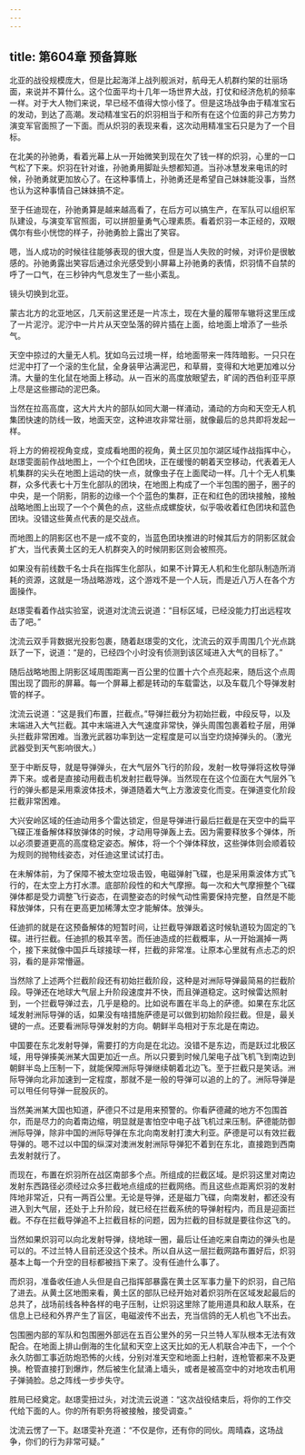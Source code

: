 ```yaml
---
---
---
```

title: 第604章 预备算账
---



北亚的战役规模庞大，但是比起海洋上战列舰派对，航母无人机群约架的壮丽场面，来说并不算什么。这个位面平均十几年一场世界大战，打仗和经济危机的频率一样。对于大人物们来说，早已经不值得大惊小怪了。但是这场战争由于精准宝石的发动，到达了高潮。发动精准宝石的炽羽相当于和所有在这个位面的非己方势力演变军官面照了一下面。而从炽羽的表现来看，这次动用精准宝石只是为了一个目标。

在北美的孙驰勇，看着光幕上从一开始微笑到现在欠了钱一样的炽羽，心里的一口气松了下来。炽羽在针对谁，孙驰勇用脚趾头想都知道。当孙冰慧发来电讯的时候，孙驰勇就更加放心了。在这种事情上，孙驰勇还是希望自己妹妹能没事，当然也认为这种事情自己妹妹搞不定。

至于任迪现在，孙驰勇算是越来越高看了，在后方可以搞生产，在军队可以组织军队建设，与演变军官照面，可以拼胆量勇气心理素质。看着炽羽一本正经的，双眼偶尔有些小恍惚的样子，孙驰勇脸上露出了笑容。

嗯，当人成功的时候往往能够表现的很大度，但是当人失败的时候，对评价是很敏感的。孙驰勇露出笑容后通过余光感受到小屏幕上孙驰勇的表情，炽羽情不自禁的呼了一口气，在三秒钟内气息发生了一些小紊乱。

镜头切换到北亚。

蒙古北方的北亚地区，几天前这里还是一片冻土，现在大量的履带车辙将这里压成了一片泥泞。泥泞中一片片从天空坠落的碎片插在上面，给地面上增添了一些杀气。

天空中掠过的大量无人机。犹如乌云过境一样，给地面带来一阵阵暗影。一只只在烂泥中打了一个滚的生化鼠，全身装甲沾满泥巴，和草屑，变得和大地更加难以分清。大量的生化鼠在地面上移动。从一百米的高度放眼望去，旷阔的西伯利亚平原上尽是这些挪动的泥巴条。

当然在拉高高度，这大片大片的部队如同大潮一样涌动，涌动的方向和天空无人机集团快速的防线一致，地面天空，这种进攻非常壮丽，就像最后的总共即将发起一样。

将上方的俯视视角变成，变成看地图的视角，黄土区贝加尔湖区域作战指挥中心，赵璟雯面前作战地图上，一个个红色团块，正在缓慢的朝着天空移动，代表着无人机集群的尖头在地图上运动的快一点，就像虫子在上面爬动一样。几十个无人机集群，众多代表七十万生化部队的团块，在地图上构成了一个半包围的圈子，圈子的中央，是一个阴影，阴影的边缘一个个蓝色的集群，正在和红色的团块接触，接触战略地图上出现了一个个黄色的点，这些点成螺旋状，似乎吸收着红色团块和蓝色团块。没错这些黄点代表的是交战点。

而地图上的阴影区也不是一成不变的，当蓝色团块推进的时候其后方的阴影区就会扩大，当代表黄土区的无人机群突入的时候阴影区则会被照亮。

如果没有前线数千名士兵在指挥生化部队，如果不计算无人机和生化部队制造所消耗的资源，这就是一场战略游戏，这个游戏不是一个人玩，而是近八万人在各个方面操作。

赵璟雯看着作战实验室，说道对沈流云说道：“目标区域，已经没能力打出远程攻击了吧。”

沈流云双手背数据光投影包裹，随着赵璟雯的文化，沈流云的双手周围几个光点跳跃了一下，说道：“是的，已经四个小时没有侦测到该区域进入大气的目标了。”

随后战略地图上阴影区域周围距离一百公里的位置十六个点亮起来，随后这个点周围出现了圆形的屏幕。每一个屏幕上都是转动的车载雷达，以及车载几个导弹发射管的样子。

沈流云说道：“这是我们布置，拦截点。”导弹拦截分为初始拦截，中段反导，以及末端进入大气拦截。其中末端进入大气速度非常快，弹头周围包裹着粒子层，用弹头拦截非常困难。当激光武器功率到达一定程度是可以当空灼烧掉弹头的。（激光武器受到天气影响很大。）

至于中断反导，就是导弹弹头，在大气层外飞行的阶段，发射一枚导弹将这枚导弹弄下来。或者是直接动用截击机发射拦截导弹。当然现在在这个位面在大气层外飞行的弹头都是采用乘波体技术，弹道随着大气上方激波变化而变。在弹道变化阶段拦截非常困难。

大兴安岭区域的任迪动用多个雷达锁定，但是导弹进行最后拦截是在天空中的扁平飞碟正准备解体释放弹体的时候，才动用导弹轰上去。因为需要释放多个弹体，所以必须要道更高的高度稳定姿态。解体，将一个个弹体释放，这些弹体则会顺着较为规则的抛物线姿态，对任迪这里试试打击。

在未解体前，为了保障不被太空垃圾击毁，电磁弹射飞碟，也是采用乘波体方式飞行的，在太空上方打水漂。底部阶段性的和大气摩擦。每一次和大气摩擦整个飞碟弹体都是受力调整飞行姿态，在调整姿态的时候气动性需要保持完整，自然是不能释放弹体，只有在更高更加稀薄太空才能解体。放弹头。

任迪抓的就是在这预备解体的短暂时间，让拦截导弹跟着这时候轨道较为固定的飞碟。进行拦截。任迪抓的极其辛苦。而任迪造成的拦截概率，从一开始漏掉一两个，接下来就像中国乒乓球接球一样，拦截的非常准。让原本心里就有点忐忑的炽羽，看的是非常懵逼。

当然除了上述两个拦截阶段还有初始拦截阶段，这种是对洲际导弹最简易的拦截阶段。导弹还在地球大气层上升阶段速度并不快，而且弹道稳定。这时候雷达照射到，一个拦截导弹过去，几乎是稳的。比如说布置在半岛上的萨德。如果在东北区域发射洲际导弹的话，如果没有啥措施萨德是可以做到初始阶段拦截。但是，最关键的一点。还要看洲际导弹发射的方向。朝鲜半岛相对于东北是在南边。

中国要在东北发射导弹，需要打的方向是在北边。没错不是东边，而是跃过北极区域，用导弹揍美洲某大国更加近一点。所以只要到时候几架电子战飞机飞到南边到朝鲜半岛上压制一下，就能保障洲际导弹继续朝着北边飞。至于拦截只是笑话。洲际导弹向北非加速到一定程度，那就不是一般的导弹可以追的上的了。洲际导弹是可以甩任何导弹一屁股灰的。

当然美洲某大国也知道，萨德只不过是用来预警的。你看萨德藏的地方不包围首尔，而是尽力的向着南边缩，明显就是害怕空中电子战飞机过来压制。萨德能防御洲际导弹，除非中国的洲际导弹在东北向南发射打澳大利亚。萨德是可以有效拦截导弹的。嗯不过以中国的纵深对澳洲发射洲际导弹犯不着到在东北，直接跑到西南去发射就行了。

而现在，布置在炽羽所在战区南部多个点。所组成的拦截区域。是炽羽这里对南边发射东西路径必须经过众多拦截地点组成的拦截网络。而且这些点距离炽羽的发射阵地非常近，只有一两百公里。无论是导弹，还是磁力飞碟，向南发射，都还没有进入到大气层，还处于上升阶段，就已经在拦截系统的导弹射程内，而且是迎面拦截。不存在拦截导弹追不上拦截目标的问题，因为拦截的目标就是要往你这飞的。

当然如果炽羽可以向北发射导弹，绕地球一圈，最后让任迪吃来自南边的弹头也是可以的。不过兰特人目前还没这个技术。所以自从这一层拦截网路布置好后，炽羽基本上每一个升空的目标都被挡下来了。没有任迪什么事了。

而炽羽，准备收任迪人头但是自己指挥部暴露在黄土区军事力量下的炽羽，自己陷了进去。从黄土区地图来看，黄土区的部队已经开始对着炽羽所在区域发起最后的总共了，战场前线各种各样的电子压制，让炽羽这里除了能用道具和敌人联系，在信息上已经和外界产生了盲区，电磁波传不出去，充当信鸽的无人机也飞不出去。

包围圈内部的军队和包围圈外部远在五百公里外的另一只兰特人军队根本无法有效配合。在地面上排山倒海的生化鼠和天空上这天比如的无人机联合冲击下，一个个永久防御工事近防炮恐怖的火线，分别对准天空和地面上扫射，连枪管都来不及更换。枪管直接打到爆炸，然后被生化鼠涌上墙头，或者是被高空中的对地攻击机用子弹骑脸。总之阵线一步步失守。

胜局已经奠定。赵璟雯扭过头，对沈流云说道：“这次战役结束后，将你的工作交代给下面的人。你的所有职务将被接触，接受调查。”

沈流云愣了一下。赵璟雯补充道：“不仅是你，还有你的同伙。周晴森，这场战争，你们的行为非常可疑。”